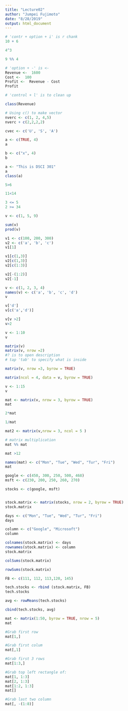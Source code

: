 ```yaml
---
title: "Lecture02"
author: "Jumpei Fujimoto"
date: "8/28/2019"
output: html_document
---
```


```r
# 'contr + option + i' is r chank
10 + 6
```

```r
4^3
```

```r
9 %% 4
```
```r
# 'option + -' is <-
Revenue <-  1600
Cost <-  100
Profit <-  Revenue - Cost
Profit

```
```r
# 'control + l' is to clean up
```
```r
class(Revenue)
```
```r
# Using c() to make vector
nverc <- c(1, 2, 4,5)
nverc + c(2,2,2,2)
```
```r
cvec <- c('U', 'S', 'A') 
```
```r
a <- c(TRUE, 4)
a
```
```r
b <- c("x", 4)
b
```

```r
a <- "This is DSCI 301"
a
class(a)
```
```r
5>6
```
```r
11<14
```
```r
3 <= 5
2 >= 34
```
```r
v <- c(1, 5, 9)

sum(v)
prod(v)
```
```r
v1 <- c(100, 200, 300)
v2 <- c('a', 'b', 'c')
v1[1]
```
```r
v1[c(1,3)]
v2[c(1,3)]
v2[c(1:3)]
```
```r
v2[-(1:2)]
v2[-1]
```
```r
v <- c(1, 2, 3, 4)
names(v) <- c('a', 'b', 'c', 'd')
v
```
```r
v['d']
v[c('a','d')]
```
```r
v[v >2]
v>2
```
```r
v <- 1:10
v
```
```r
matrix(v)
matrix(v, nrow =2)
#? is to open description
# tap 'tab' to specify what is inside
```
```r
matrix(v, nrow =3, byrow = TRUE)
```
```r
matrix(ncol = 4, data = v, byrow = TRUE)
```
```r
v <- 1:15
v
```
```r
mat <- matrix(v, nrow = 3, byrow = TRUE)
mat
```
```r
2*mat
```
```r
1/mat
```
```r
mat2 <- matrix(v,nrow = 3, ncol = 5 )
```

```r
# matrix multiplication
mat %% mat
```
```r
mat >12
```
```r
names(mat) <- c("Mon", "Tue", "Wed", "Tur", "Fri")
mat
```

```r
google <- c(450, 300, 250, 500, 468)
msft <- c(230, 200, 250, 260, 270)
```
```r
stocks <- c(google, msft)
```
```r

```

```r
stock.matrix <- matrix(stocks, nrow = 2, byrow = TRUE)
stock.matrix
```
```r
days <- c("Mon", "Tue", "Wed", "Tur", "Fri")
days
```
```r
column <- c("Google", "Microsoft")
column
```








```r
colnames(stock.matrix) <- days
rownames(stock.matrix) <- column
stock.matrix
```
```r
colSums(stock.matrix)
```
```r
rowSums(stock.matrix)
```

```r
FB <- c(111, 112, 113,120, 145)
```

```r
tech.stocks <- rbind (stock.matrix, FB)
tech.stocks
```

```r
avg <- rowMeans(tech.stocks)
```
```r
cbind(tech.stocks, avg)
```
```r
mat <- matrix(1:50, byrow = TRUE, nrow = 5)
mat
```
```r
#Grab first row
mat[1,]
```
```r
#Grab first colum
mat[,1]
```
```r
#Grab first 3 rows
mat[1:3,]
```
```r
#Grab top left rectangle of:
mat[1, 1:3]
mat[2, 1:3]
mat[1:2, 1:3]
mat[]
```
```r
#Grab last two column
mat[, -(1:8)]
```





















